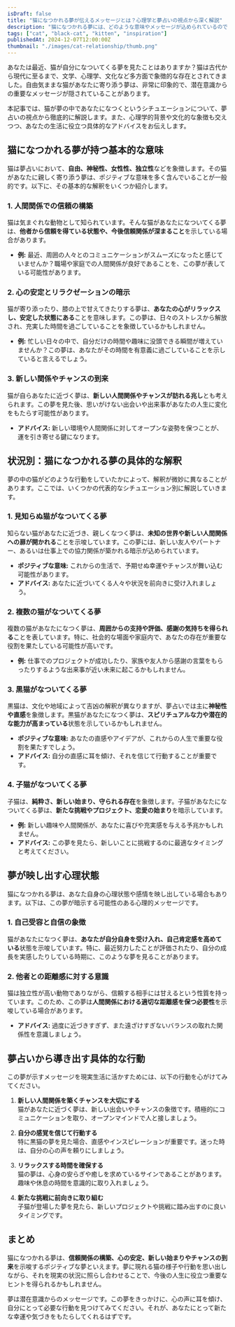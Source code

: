 ```yaml
---
isDraft: false
title: "猫になつかれる夢が伝えるメッセージとは？心理学と夢占いの視点から深く解説"
description: "猫になつかれる夢には、どのような意味やメッセージが込められているのでしょうか？人間関係、心理状態、未来の予兆を夢占いと心理学の観点から詳しく解説します。"
tags: ["cat", "black-cat", "kitten", "inspiration"]
publishedAt: 2024-12-07T12:00:00Z
thumbnail: "./images/cat-relationship/thumb.png"
---
```


あなたは最近、猫が自分になついてくる夢を見たことはありますか？猫は古代から現代に至るまで、文学、心理学、文化など多方面で象徴的な存在とされてきました。自由気ままな猫があなたに寄り添う夢は、非常に印象的で、潜在意識からの重要なメッセージが隠されていることがあります。

本記事では、猫が夢の中であなたになつくというシチュエーションについて、夢占いの視点から徹底的に解説します。また、心理学的背景や文化的な象徴も交えつつ、あなたの生活に役立つ具体的なアドバイスをお伝えします。

<TableOfContents />

<AdUnit />

## 猫になつかれる夢が持つ基本的な意味

猫は夢占いにおいて、<strong>自由、神秘性、女性性、独立性</strong>などを象徴します。その猫があなたに親しく寄り添う夢は、ポジティブな意味を多く含んでいることが一般的です。以下に、その基本的な解釈をいくつか紹介します。

### 1. 人間関係での信頼の構築

猫は気まぐれな動物として知られています。そんな猫があなたになついてくる夢は、<strong>他者から信頼を得ている状態や、今後信頼関係が深まること</strong>を示している場合があります。

- <strong>例:</strong> 最近、周囲の人々とのコミュニケーションがスムーズになったと感じていませんか？職場や家庭での人間関係が良好であることを、この夢が表している可能性があります。

### 2. 心の安定とリラクゼーションの暗示

猫が寄り添ったり、膝の上で甘えてきたりする夢は、<strong>あなたの心がリラックスし、安定した状態にある</strong>ことを意味します。この夢は、日々のストレスから解放され、充実した時間を過ごしていることを象徴しているかもしれません。

- <strong>例:</strong> 忙しい日々の中で、自分だけの時間や趣味に没頭できる瞬間が増えていませんか？この夢は、あなたがその時間を有意義に過ごしていることを示していると言えるでしょう。

### 3. 新しい関係やチャンスの到来

猫が自らあなたに近づく夢は、<strong>新しい人間関係やチャンスが訪れる兆し</strong>とも考えられます。この夢を見た後、思いがけない出会いや出来事があなたの人生に変化をもたらす可能性があります。

- <strong>アドバイス:</strong> 新しい環境や人間関係に対してオープンな姿勢を保つことが、運を引き寄せる鍵になります。

<AdUnit />

## 状況別：猫になつかれる夢の具体的な解釈

夢の中の猫がどのような行動をしていたかによって、解釈が微妙に異なることがあります。ここでは、いくつかの代表的なシチュエーション別に解説していきます。

### 1. 見知らぬ猫がなついてくる夢

知らない猫があなたに近づき、親しくなつく夢は、<strong>未知の世界や新しい人間関係への扉が開かれる</strong>ことを示唆しています。この夢には、新しい友人やパートナー、あるいは仕事上での協力関係が築かれる暗示が込められています。

- <strong>ポジティブな意味:</strong> これからの生活で、予期せぬ幸運やチャンスが舞い込む可能性があります。
- <strong>アドバイス:</strong> あなたに近づいてくる人々や状況を前向きに受け入れましょう。

### 2. 複数の猫がなついてくる夢

複数の猫があなたになつく夢は、<strong>周囲からの支持や評価、感謝の気持ちを得られる</strong>ことを表しています。特に、社会的な場面や家庭内で、あなたの存在が重要な役割を果たしている可能性が高いです。

- <strong>例:</strong> 仕事でのプロジェクトが成功したり、家族や友人から感謝の言葉をもらったりするような出来事が近い未来に起こるかもしれません。

### 3. 黒猫がなついてくる夢

黒猫は、文化や地域によって吉凶の解釈が異なりますが、夢占いでは主に<strong>神秘性や直感</strong>を象徴します。黒猫があなたになつく夢は、<strong>スピリチュアルな力や潜在的な能力が高まっている</strong>状態を示しているかもしれません。

- <strong>ポジティブな意味:</strong> あなたの直感やアイデアが、これからの人生で重要な役割を果たすでしょう。
- <strong>アドバイス:</strong> 自分の直感に耳を傾け、それを信じて行動することが重要です。

### 4. 子猫がなついてくる夢

子猫は、<strong>純粋さ、新しい始まり、守られる存在</strong>を象徴します。子猫があなたになついてくる夢は、<strong>新たな挑戦やプロジェクト、恋愛の始まり</strong>を暗示しています。

- <strong>例:</strong> 新しい趣味や人間関係が、あなたに喜びや充実感を与える予兆かもしれません。
- <strong>アドバイス:</strong> この夢を見たら、新しいことに挑戦するのに最適なタイミングと考えてください。

<AdUnit />

## 夢が映し出す心理状態

猫になつかれる夢は、あなた自身の心理状態や感情を映し出している場合もあります。以下は、この夢が暗示する可能性のある心理的メッセージです。

### 1. 自己受容と自信の象徴

猫があなたになつく夢は、<strong>あなたが自分自身を受け入れ、自己肯定感を高めている</strong>状態を示唆しています。特に、最近努力したことが評価されたり、自分の成長を実感したりしている時期に、このような夢を見ることがあります。

### 2. 他者との距離感に対する意識

猫は独立性が高い動物でありながら、信頼する相手には甘えるという性質を持っています。このため、この夢は<strong>人間関係における適切な距離感を保つ必要性</strong>を示唆している場合があります。

- <strong>アドバイス:</strong> 過度に近づきすぎず、また遠ざけすぎないバランスの取れた関係性を意識しましょう。

<AdUnit />

## 夢占いから導き出す具体的な行動

この夢が示すメッセージを現実生活に活かすためには、以下の行動を心がけてみてください。

1. <strong>新しい人間関係を築くチャンスを大切にする</strong>
   <br />
   猫があなたに近づく夢は、新しい出会いやチャンスの象徴です。積極的にコミュニケーションを取り、オープンマインドで人と接しましょう。

2. <strong>自分の感覚を信じて行動する</strong>
   <br />
   特に黒猫の夢を見た場合、直感やインスピレーションが重要です。迷った時は、自分の心の声を頼りにしましょう。

3. <strong>リラックスする時間を確保する</strong>
   <br />
   猫の夢は、心身の安らぎや癒しを求めているサインであることがあります。趣味や休息の時間を意識的に取り入れましょう。

4. <strong>新たな挑戦に前向きに取り組む</strong>
   <br />
   子猫が登場した夢を見たら、新しいプロジェクトや挑戦に踏み出すのに良いタイミングです。

<AdUnit />

## まとめ

猫になつかれる夢は、<strong>信頼関係の構築、心の安定、新しい始まりやチャンスの到来</strong>を示唆するポジティブな夢といえます。夢に現れる猫の様子や行動を思い出しながら、それを現実の状況に照らし合わせることで、今後の人生に役立つ重要なヒントを得られるかもしれません。

夢は潜在意識からのメッセージです。この夢をきっかけに、心の声に耳を傾け、自分にとって必要な行動を見つけてみてください。それが、あなたにとって新たな幸運や気づきをもたらしてくれるはずです。
